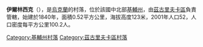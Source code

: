 {{coord|50|32|2|N|31|58|22|E|scale:30000|display=title}}

'''伊爾林西克'''（{{lang-uk|Іллінське}}），是[[烏克蘭|烏克蘭]]的村落，位於該國中北部[[基輔州|基輔州]]，由[[茲古里夫卡區|茲古里夫卡區]]負責管轄，始建於1840年，面積0.52平方公里，海拔高度123米，2001年人口52，人口密度每平方公里100.2人。

{{DEFAULTSORT:Іллінське}}
[[Category:基輔州村落|Category:基輔州村落]]
[[Category:茲古里夫卡區村落|Category:茲古里夫卡區村落]]


{{Kiev-geo-stub}}